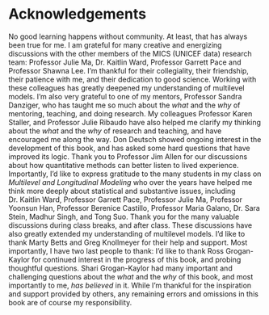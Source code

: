 # Acknowledgements {.unnumbered}  

No good learning happens without community. At least, that has always been true for me. I am grateful for many creative and energizing discussions with the other members of the MICS (UNICEF data) research team: Professor Julie Ma, Dr. Kaitlin Ward, Professor Garrett Pace and Professor Shawna Lee. I'm thankful for their collegiality, their friendship, their patience with me, and their dedication to good science. Working with these colleagues has greatly deepened my understanding of multilevel models. I'm also very grateful to one of my mentors, Professor Sandra Danziger, who has taught me so much about the *what* and the *why* of mentoring, teaching, and doing research. My colleagues Professor Karen Staller, and Professor Julie Ribaudo have also helped me clarify my thinking about the *what* and the *why* of research and teaching, and have encouraged me along the way. Don Deutsch showed ongoing interest in the development of this book, and has asked some hard questions that have improved its logic. Thank you to Professor Jim Allen for our discussions about how quantitative methods can better listen to lived experience. Importantly, I'd like to express gratitude to the many students in my class on *Multilevel and Longitudinal Modeling* who over the years have helped me think more deeply about statistical and substantive issues, including Dr. Kaitlin Ward, Professor Garrett Pace, Professor Julie Ma, Professor Yoonsun Han, Professor Berenice Castillo, Professor Maria Galano, Dr. Sara Stein, Madhur Singh, and Tong Suo. Thank you for the many valuable discussions during class breaks, and after class. These discussions have also greatly extended my understanding of multilevel models. I'd like to thank Marty Betts and Greg Knollmeyer for their help and support. Most importantly, I have two last people to thank: I'd like to thank Ross Grogan-Kaylor for continued interest in the progress of this book, and probing thoughtful questions. Shari Grogan-Kaylor had many important and challenging questions about the *what* and the *why* of this book, and most importantly to me, *has believed* in it. While I'm thankful for the inspiration and support provided by others, any remaining errors and omissions in this book are of course my responsibility.

